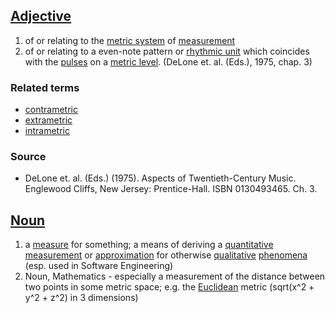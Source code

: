 ==[[Adjective]]==

#of or relating to the [[metric system]] of [[measurement]]
#of or relating to a even-note pattern or [[rhythmic unit]] which coincides with the [[pulse]]s on a [[metric level]]. (DeLone et. al. (Eds.), 1975, chap. 3)

===Related terms===
*[[contrametric]]
*[[extrametric]]
*[[intrametric]]

===Source===
*DeLone et. al. (Eds.) (1975). Aspects of Twentieth-Century Music. Englewood Cliffs, New Jersey: Prentice-Hall. ISBN 0130493465. Ch. 3.


==[[Noun]]== 

#a [[measure]] for something; a means of deriving a [[quantitative]] [[measurement]] or [[approximation]] for otherwise [[qualitative]] [[phenomena]] (esp. used in Software Engineering)
#Noun, Mathematics - especially a measurement of the distance between two points in some metric space; e.g. the [[Euclidean]] metric (sqrt(x^2 + y^2 + z^2) in 3 dimensions)